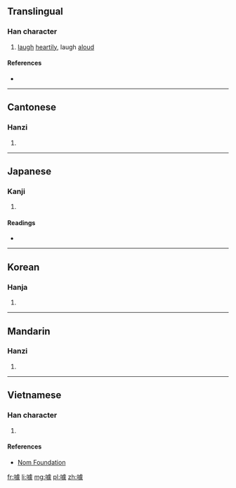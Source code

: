 ==Translingual==

===Han character===
{{Han char|rn=30|rad=口|as=13|sn=16|four=6103<sub>2</sub>|canj=口卜心人 (RYPO)|ids=⿰[[口]][[豦]]}}

# [[laugh]] [[heartily]], laugh [[aloud]]

====References====
* {{Han ref|kx=0210.310|dkj=04403|dj=0433.190|hdz=10690.010|uh=5671|ud=22129|bh=BEBB|bd=48827}}

----

==Cantonese==

===Hanzi===
{{yue-hanzi|jyut=|y=kek3}}

# {{defn|lang=yue|sort=口13}}

----

==Japanese==

===Kanji===
{{ja-kanji|grade=|rs=口13}}

# {{defn|lang=ja|sort=口13}}

====Readings====
* {{ja-readings|on=[[きゃく]] (kyaku), [[がく]] (gaku)|kun=}}

----

==Korean==

===Hanja===
{{ko-hanja|hangeul=갹|rv=gyak|mr=kyak}}

# {{defn|lang=ko|sort=口13}}

----

==Mandarin==

===Hanzi===
{{cmn-hanzi|pin=[[jué]] ([[jue2]])|wg=chüeh<sup>2</sup>}}

# {{defn|lang=cmn|sort=口13}}

----

==Vietnamese==

===Han character===
{{vi-hantu|[[cược]]|rs=口13}}

# {{defn|lang=vi|sort=口13}}

====References====
* [http://nomfoundation.org/common/nom_details.php?codepoint=5671 Nom Foundation]

[[fr:噱]]
[[li:噱]]
[[mg:噱]]
[[pl:噱]]
[[zh:噱]]